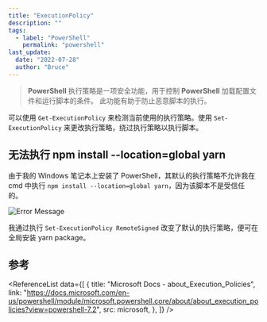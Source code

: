 ```yaml
---
title: "ExecutionPolicy"
description: ""
tags:
  - label: "PowerShell"
    permalink: "powershell"
last_update:
  date: "2022-07-28"
  author: "Bruce"
---
```



> **PowerShell** 执行策略是一项安全功能，用于控制 **PowerShell** 加载配置文件和运行脚本的条件。 此功能有助于防止恶意脚本的执行。

可以使用 `Get-ExecutionPolicy` 来检测当前使用的执行策略。使用 `Set-ExecutionPolicy` 来更改执行策略，绕过执行策略以执行脚本。

## 无法执行 npm install --location=global yarn

由于我的 Windows 笔记本上安装了 PowerShell，其默认的执行策略不允许我在 cmd 中执行 `npm install --location=global yarn`，因为该脚本不是受信任的。

![Error Message](./error_message.png)

我通过执行 `Set-ExecutionPolicy RemoteSigned` 改变了默认的执行策略，便可在全局安装 yarn package。

## 参考

<ReferenceList
  data={[
    {
      title: "Microsoft Docs - about_Execution_Policies",
      link: "https://docs.microsoft.com/en-us/powershell/module/microsoft.powershell.core/about/about_execution_policies?view=powershell-7.2",
      src: microsoft,
    },
  ]}
/>
